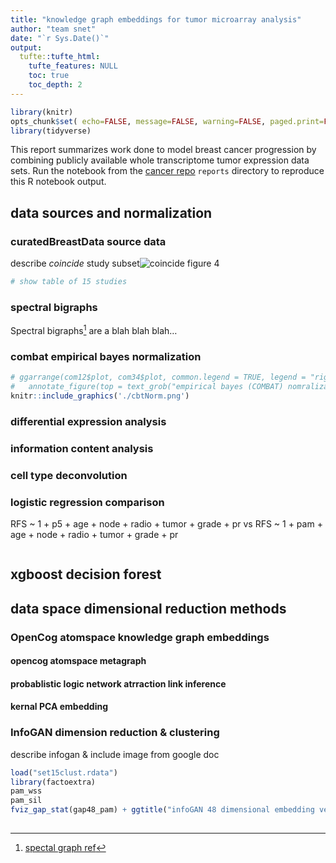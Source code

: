 ```yaml
---
title: "knowledge graph embeddings for tumor microarray analysis"
author: "team snet"
date: "`r Sys.Date()`"
output:
  tufte::tufte_html:
    tufte_features: NULL
    toc: true
    toc_depth: 2
---
```


```r
library(knitr)
opts_chunk$set( echo=FALSE, message=FALSE, warning=FALSE, paged.print=FALSE)
library(tidyverse)
```

::: {.fullwidth}
This report summarizes work done to model breast cancer progression by combining publicly available whole transcriptome tumor expression data sets. Run the notebook from the [cancer repo](https://github.com/singnet/cancer) `reports` directory to reproduce this R notebook output.
:::

## data sources and normalization

### **curatedBreastData** source data

describe *coincide* study subset![](coincideFig4.png "coincide figure 4"){#coincideFig4}

```r
# show table of 15 studies

```

### spectral bigraphs

Spectral bigraphs[^1] are a blah blah blah...

[^1]: [spectal graph ref](https://www.researchgate.net/publication/265799819_SPECTRAL_MAP_ANALYSIS_-A_METHOD_TO_ANALYZE_GENE_EXPRESSION_DATA)

### **combat** empirical bayes normalization

```r
# ggarrange(com12$plot, com34$plot, common.legend = TRUE, legend = "right") %>%
#   annotate_figure(top = text_grob("empirical bayes (COMBAT) nomralization", size = 15))
knitr::include_graphics('./cbtNorm.png')
```

### differential expression analysis

### information content analysis

### cell type deconvolution

### logistic regression comparison

RFS \~ 1 + p5 + age + node + radio + tumor + grade + pr vs RFS \~ 1 + pam + age + node + radio + tumor + grade + pr

```r

```

## xgboost decision forest

## data space dimensional reduction methods

### OpenCog atomspace knowledge graph embeddings

#### opencog atomspace metagraph

#### probablistic logic network atrraction link inference

#### kernal PCA embedding

### InfoGAN dimension reduction & clustering

describe infogan & include image from google doc

```r
load("set15clust.rdata")
library(factoextra)
pam_wss
pam_sil
fviz_gap_stat(gap48_pam) + ggtitle("infoGAN 48 dimensional embedding vector\ngap statistic PAM clusters")
```

## 
